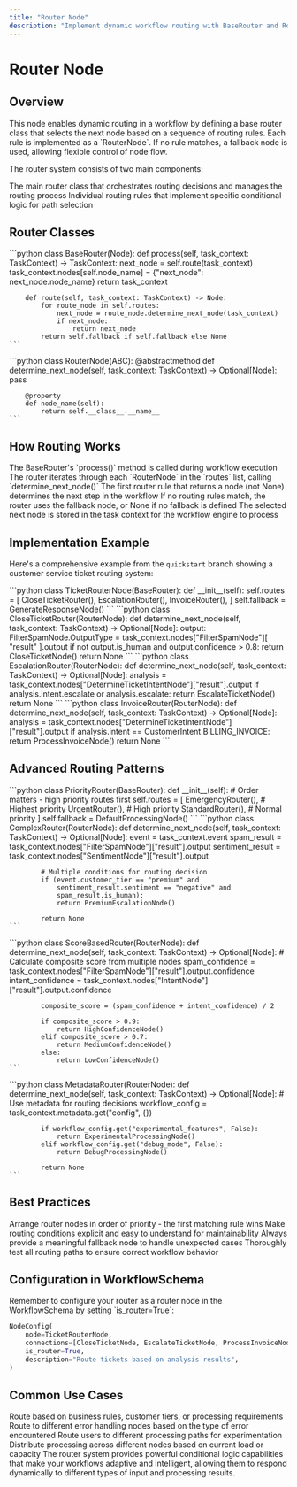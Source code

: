 ```yaml
---
title: "Router Node"
description: "Implement dynamic workflow routing with BaseRouter and RouterNode classes to create conditional branching based on processing results."
---
```


# Router Node

## Overview

<Info>
This node enables dynamic routing in a workflow by defining a base router class that selects the next node based on a sequence of routing rules. Each rule is implemented as a `RouterNode`. If no rule matches, a fallback node is used, allowing flexible control of node flow.
</Info>

The router system consists of two main components:

<CardGroup cols={2}>
  <Card title="BaseRouter" icon="route">
    The main router class that orchestrates routing decisions and manages the routing process
  </Card>
  <Card title="RouterNode" icon="decision">
    Individual routing rules that implement specific conditional logic for path selection
  </Card>
</CardGroup>

## Router Classes

<Tabs>
  <Tab title="BaseRouter">
    ```python
    class BaseRouter(Node):
        def process(self, task_context: TaskContext) -> TaskContext:
            next_node = self.route(task_context)
            task_context.nodes[self.node_name] = {"next_node": next_node.node_name}
            return task_context

        def route(self, task_context: TaskContext) -> Node:
            for route_node in self.routes:
                next_node = route_node.determine_next_node(task_context)
                if next_node:
                    return next_node
            return self.fallback if self.fallback else None
    ```
  </Tab>
  
  <Tab title="RouterNode">
    ```python
    class RouterNode(ABC):
        @abstractmethod
        def determine_next_node(self, task_context: TaskContext) -> Optional[Node]:
            pass

        @property
        def node_name(self):
            return self.__class__.__name__
    ```
  </Tab>
</Tabs>

## How Routing Works

<Steps>
  <Step title="Process Method Called">
    The BaseRouter's `process()` method is called during workflow execution
  </Step>
  
  <Step title="Route Evaluation">
    The router iterates through each `RouterNode` in the `routes` list, calling `determine_next_node()`
  </Step>
  
  <Step title="First Match Wins">
    The first router rule that returns a node (not None) determines the next step in the workflow
  </Step>
  
  <Step title="Fallback Handling">
    If no routing rules match, the router uses the fallback node, or None if no fallback is defined
  </Step>
  
  <Step title="Result Storage">
    The selected next node is stored in the task context for the workflow engine to process
  </Step>
</Steps>

## Implementation Example

Here's a comprehensive example from the `quickstart` branch showing a customer service ticket routing system:

<Tabs>
  <Tab title="Main Router">
    ```python
    class TicketRouterNode(BaseRouter):
        def __init__(self):
            self.routes = [
                CloseTicketRouter(),
                EscalationRouter(),
                InvoiceRouter(),
            ]
            self.fallback = GenerateResponseNode()
    ```
  </Tab>
  
  <Tab title="Spam Detection Router">
    ```python
    class CloseTicketRouter(RouterNode):
        def determine_next_node(self, task_context: TaskContext) -> Optional[Node]:
            output: FilterSpamNode.OutputType = task_context.nodes["FilterSpamNode"][
                "result"
            ].output
            if not output.is_human and output.confidence > 0.8:
                return CloseTicketNode()
            return None
    ```
  </Tab>
  
  <Tab title="Escalation Router">
    ```python
    class EscalationRouter(RouterNode):
        def determine_next_node(self, task_context: TaskContext) -> Optional[Node]:
            analysis = task_context.nodes["DetermineTicketIntentNode"]["result"].output
            if analysis.intent.escalate or analysis.escalate:
                return EscalateTicketNode()
            return None
    ```
  </Tab>
  
  <Tab title="Invoice Router">
    ```python
    class InvoiceRouter(RouterNode):
        def determine_next_node(self, task_context: TaskContext) -> Optional[Node]:
            analysis = task_context.nodes["DetermineTicketIntentNode"]["result"].output
            if analysis.intent == CustomerIntent.BILLING_INVOICE:
                return ProcessInvoiceNode()
            return None
    ```
  </Tab>
</Tabs>

## Advanced Routing Patterns

<AccordionGroup>
  <Accordion title="Priority-Based Routing">
    ```python
    class PriorityRouter(BaseRouter):
        def __init__(self):
            # Order matters - high priority routes first
            self.routes = [
                EmergencyRouter(),      # Highest priority
                UrgentRouter(),         # High priority  
                StandardRouter(),       # Normal priority
            ]
            self.fallback = DefaultProcessingNode()
    ```
  </Accordion>
  
  <Accordion title="Multi-Condition Routing">
    ```python
    class ComplexRouter(RouterNode):
        def determine_next_node(self, task_context: TaskContext) -> Optional[Node]:
            event = task_context.event
            spam_result = task_context.nodes["FilterSpamNode"]["result"].output
            sentiment_result = task_context.nodes["SentimentNode"]["result"].output
            
            # Multiple conditions for routing decision
            if (event.customer_tier == "premium" and 
                sentiment_result.sentiment == "negative" and 
                spam_result.is_human):
                return PremiumEscalationNode()
            
            return None
    ```
  </Accordion>
  
  <Accordion title="Score-Based Routing">
    ```python
    class ScoreBasedRouter(RouterNode):
        def determine_next_node(self, task_context: TaskContext) -> Optional[Node]:
            # Calculate composite score from multiple nodes
            spam_confidence = task_context.nodes["FilterSpamNode"]["result"].output.confidence
            intent_confidence = task_context.nodes["IntentNode"]["result"].output.confidence
            
            composite_score = (spam_confidence + intent_confidence) / 2
            
            if composite_score > 0.9:
                return HighConfidenceNode()
            elif composite_score > 0.7:
                return MediumConfidenceNode()
            else:
                return LowConfidenceNode()
    ```
  </Accordion>
  
  <Accordion title="Dynamic Routing with Metadata">
    ```python
    class MetadataRouter(RouterNode):
        def determine_next_node(self, task_context: TaskContext) -> Optional[Node]:
            # Use metadata for routing decisions
            workflow_config = task_context.metadata.get("config", {})
            
            if workflow_config.get("experimental_features", False):
                return ExperimentalProcessingNode()
            elif workflow_config.get("debug_mode", False):
                return DebugProcessingNode()
            
            return None
    ```
  </Accordion>
</AccordionGroup>

## Best Practices

<CardGroup cols={2}>
  <Card title="Order Matters" icon="list-ordered">
    Arrange router nodes in order of priority - the first matching rule wins
  </Card>
  <Card title="Clear Conditions" icon="eye">
    Make routing conditions explicit and easy to understand for maintainability
  </Card>
  <Card title="Fallback Strategy" icon="shield">
    Always provide a meaningful fallback node to handle unexpected cases
  </Card>
  <Card title="Test Coverage" icon="bug">
    Thoroughly test all routing paths to ensure correct workflow behavior
  </Card>
</CardGroup>

## Configuration in WorkflowSchema

<Warning>
Remember to configure your router as a router node in the WorkflowSchema by setting `is_router=True`:
</Warning>

```python
NodeConfig(
    node=TicketRouterNode,
    connections=[CloseTicketNode, EscalateTicketNode, ProcessInvoiceNode, GenerateResponseNode],
    is_router=True,
    description="Route tickets based on analysis results",
)
```

## Common Use Cases

<Steps>
  <Step title="Business Logic Routing">
    Route based on business rules, customer tiers, or processing requirements
  </Step>
  
  <Step title="Error Handling">
    Route to different error handling nodes based on the type of error encountered
  </Step>
  
  <Step title="A/B Testing">
    Route users to different processing paths for experimentation
  </Step>
  
  <Step title="Load Balancing">
    Distribute processing across different nodes based on current load or capacity
  </Step>
</Steps>

<Tip>
The router system provides powerful conditional logic capabilities that make your workflows adaptive and intelligent, allowing them to respond dynamically to different types of input and processing results.
</Tip>